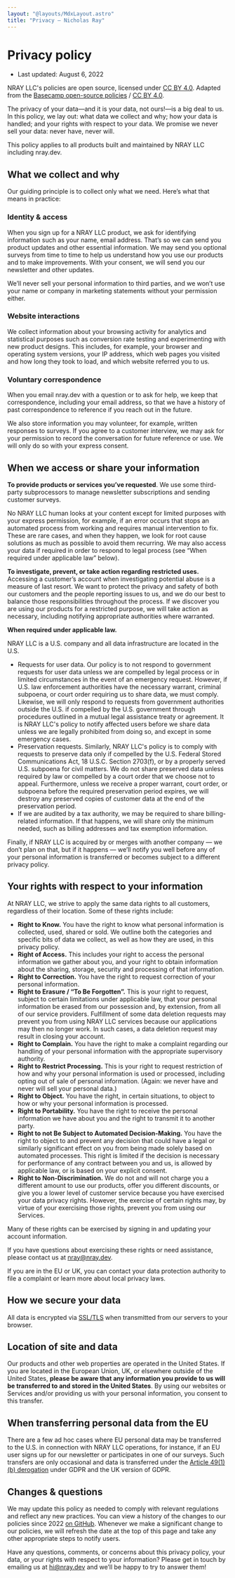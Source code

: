 ```yaml
---
layout: "@layouts/MdxLayout.astro"
title: "Privacy — Nicholas Ray"
---
```


# Privacy policy

- Last updated: August 6, 2022

NRAY LLC's policies are open source, licensed under
[CC BY 4.0](https://creativecommons.org/licenses/by/4.0/). Adapted from the
[Basecamp open-source policies](https://github.com/basecamp/policies) /
[CC BY 4.0](https://creativecommons.org/licenses/by/4.0/).

The privacy of your data—and it is your data, not ours!—is a big deal to us. In
this policy, we lay out: what data we collect and why; how your data is handled;
and your rights with respect to your data. We promise we never sell your data:
never have, never will.

This policy applies to all products built and maintained by NRAY LLC including
nray.dev.

## What we collect and why

Our guiding principle is to collect only what we need. Here’s what that means in
practice:

### Identity & access

When you sign up for a NRAY LLC product, we ask for identifying information such
as your name, email address. That’s so we can send you product updates and other
essential information. We may send you optional surveys from time to time to
help us understand how you use our products and to make improvements. With your
consent, we will send you our newsletter and other updates.

We’ll never sell your personal information to third parties, and we won’t use
your name or company in marketing statements without your permission either.

### Website interactions

We collect information about your browsing activity for analytics and
statistical purposes such as conversion rate testing and experimenting with new
product designs. This includes, for example, your browser and operating system
versions, your IP address, which web pages you visited and how long they took to
load, and which website referred you to us.

### Voluntary correspondence

When you email nray.dev with a question or to ask for help, we keep that
correspondence, including your email address, so that we have a history of past
correspondence to reference if you reach out in the future.

We also store information you may volunteer, for example, written responses to
surveys. If you agree to a customer interview, we may ask for your permission to
record the conversation for future reference or use. We will only do so with
your express consent.

## When we access or share your information

**To provide products or services you’ve requested**. We use some third-party
subprocessors to manage newsletter subscriptions and sending customer surveys.

No NRAY LLC human looks at your content except for limited purposes with your
express permission, for example, if an error occurs that stops an automated
process from working and requires manual intervention to fix. These are rare
cases, and when they happen, we look for root cause solutions as much as
possible to avoid them recurring. We may also access your data if required in
order to respond to legal process (see “When required under applicable law”
below).

**To investigate, prevent, or take action regarding restricted uses.** Accessing
a customer’s account when investigating potential abuse is a measure of last
resort. We want to protect the privacy and safety of both our customers and the
people reporting issues to us, and we do our best to balance those
responsibilities throughout the process. If we discover you are using our
products for a restricted purpose, we will take action as necessary, including
notifying appropriate authorities where warranted.

**When required under applicable law.**

NRAY LLC is a U.S. company and all data infrastructure are located in the U.S.

- Requests for user data. Our policy is to not respond to government requests
  for user data unless we are compelled by legal process or in limited
  circumstances in the event of an emergency request. However, if U.S. law
  enforcement authorities have the necessary warrant, criminal subpoena, or
  court order requiring us to share data, we must comply. Likewise, we will only
  respond to requests from government authorities outside the U.S. if compelled
  by the U.S. government through procedures outlined in a mutual legal
  assistance treaty or agreement. It is NRAY LLC's policy to notify affected
  users before we share data unless we are legally prohibited from doing so, and
  except in some emergency cases.
- Preservation requests. Similarly, NRAY LLC's policy is to comply with requests
  to preserve data only if compelled by the U.S. Federal Stored Communications
  Act, 18 U.S.C. Section 2703(f), or by a properly served U.S. subpoena for
  civil matters. We do not share preserved data unless required by law or
  compelled by a court order that we choose not to appeal. Furthermore, unless
  we receive a proper warrant, court order, or subpoena before the required
  preservation period expires, we will destroy any preserved copies of customer
  data at the end of the preservation period.
- If we are audited by a tax authority, we may be required to share
  billing-related information. If that happens, we will share only the minimum
  needed, such as billing addresses and tax exemption information.

Finally, if NRAY LLC is acquired by or merges with another company — we don’t
plan on that, but if it happens — we’ll notify you well before any of your
personal information is transferred or becomes subject to a different privacy
policy.

## Your rights with respect to your information

At NRAY LLC, we strive to apply the same data rights to all customers,
regardless of their location. Some of these rights include:

- **Right to Know.** You have the right to know what personal information is
  collected, used, shared or sold. We outline both the categories and specific
  bits of data we collect, as well as how they are used, in this privacy policy.
- **Right of Access.** This includes your right to access the personal
  information we gather about you, and your right to obtain information about
  the sharing, storage, security and processing of that information.
- **Right to Correction.** You have the right to request correction of your
  personal information.
- **Right to Erasure / “To Be Forgotten”.** This is your right to request,
  subject to certain limitations under applicable law, that your personal
  information be erased from our possession and, by extension, from all of our
  service providers. Fulfillment of some data deletion requests may prevent you
  from using NRAY LLC services because our applications may then no longer work.
  In such cases, a data deletion request may result in closing your account.
- **Right to Complain.** You have the right to make a complaint regarding our
  handling of your personal information with the appropriate supervisory
  authority.
- **Right to Restrict Processing.** This is your right to request restriction of
  how and why your personal information is used or processed, including opting
  out of sale of personal information. (Again: we never have and never will sell
  your personal data.)
- **Right to Object.** You have the right, in certain situations, to object to
  how or why your personal information is processed.
- **Right to Portability.** You have the right to receive the personal
  information we have about you and the right to transmit it to another party.
- **Right to not Be Subject to Automated Decision-Making.** You have the right
  to object to and prevent any decision that could have a legal or similarly
  significant effect on you from being made solely based on automated processes.
  This right is limited if the decision is necessary for performance of any
  contract between you and us, is allowed by applicable law, or is based on your
  explicit consent.
- **Right to Non-Discrimination.** We do not and will not charge you a different
  amount to use our products, offer you different discounts, or give you a lower
  level of customer service because you have exercised your data privacy rights.
  However, the exercise of certain rights may, by virtue of your exercising
  those rights, prevent you from using our Services.

Many of these rights can be exercised by signing in and updating your account
information.

If you have questions about exercising these rights or need assistance, please
contact us at [nray@nray.dev](mailto:nray@nray.dev).

If you are in the EU or UK, you can contact your data protection authority to
file a complaint or learn more about local privacy laws.

## How we secure your data

All data is encrypted via
[SSL/TLS](https://en.wikipedia.org/wiki/Transport_Layer_Security) when
transmitted from our servers to your browser.

## Location of site and data

Our products and other web properties are operated in the United States. If you
are located in the European Union, UK, or elsewhere outside of the United
States, **please be aware that any information you provide to us will be
transferred to and stored in the United States**. By using our websites or
Services and/or providing us with your personal information, you consent to this
transfer.

## When transferring personal data from the EU

There are a few ad hoc cases where EU personal data may be transferred to the
U.S. in connection with NRAY LLC operations, for instance, if an EU user signs
up for our newsletter or participates in one of our surveys. Such transfers are
only occasional and data is transferred under the
[Article 49(1)(b) derogation](https://gdpr-info.eu/art-49-gdpr/) under GDPR and
the UK version of GDPR.

## Changes & questions

We may update this policy as needed to comply with relevant regulations and
reflect any new practices. You can view a history of the changes to our policies
since 2022
[on GitHub](https://github.com/nicholasray/nray.dev/commits/main/app/privacy/page.mdx).
Whenever we make a significant change to our policies, we will refresh the date
at the top of this page and take any other appropriate steps to notify users.

Have any questions, comments, or concerns about this privacy policy, your data,
or your rights with respect to your information? Please get in touch by emailing
us at [hi@nray.dev](mailto:hi@nray.dev) and we’ll be happy to try to answer
them!
